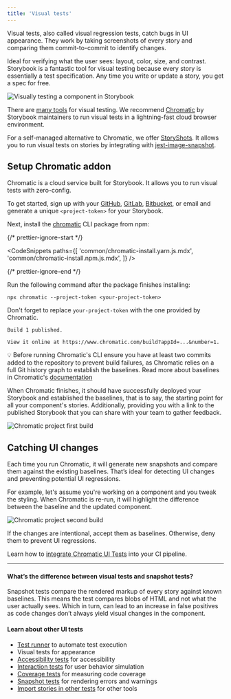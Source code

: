```yaml
---
title: 'Visual tests'
---
```


Visual tests, also called visual regression tests, catch bugs in UI appearance. They work by taking screenshots of every story and comparing them commit-to-commit to identify changes.

Ideal for verifying what the user sees: layout, color, size, and contrast. Storybook is a fantastic tool for visual testing because every story is essentially a test specification. Any time you write or update a story, you get a spec for free.

![Visually testing a component in Storybook](./component-visual-testing.gif)

There are [many tools](https://github.com/mojoaxel/awesome-regression-testing) for visual testing. We recommend [Chromatic](https://www.chromatic.com?utm_source=storybook_website&utm_medium=link&utm_campaign=storybook) by Storybook maintainers to run visual tests in a lightning-fast cloud browser environment.

For a self-managed alternative to Chromatic, we offer [StoryShots](https://github.com/storybookjs/storybook/tree/main/addons/storyshots). It allows you to run visual tests on stories by integrating with [jest-image-snapshot](https://github.com/storybookjs/storybook/tree/main/addons/storyshots/storyshots-puppeteer#imagesnapshots).

## Setup Chromatic addon

Chromatic is a cloud service built for Storybook. It allows you to run visual tests with zero-config.

To get started, sign up with your [GitHub](https://github.com/), [GitLab](https://about.gitlab.com/), [Bitbucket](https://bitbucket.org/), or email and generate a unique `<project-token>` for your Storybook.

Next, install the [chromatic](https://www.npmjs.com/package/chromatic) CLI package from npm:

{/* prettier-ignore-start */}

<CodeSnippets
  paths={[
    'common/chromatic-install.yarn.js.mdx',
    'common/chromatic-install.npm.js.mdx',
  ]}
/>

{/* prettier-ignore-end */}



Run the following command after the package finishes installing:

```shell
npx chromatic --project-token <your-project-token>
```

<div class="aside">
 
 Don't forget to replace `your-project-token` with the one provided by Chromatic.
 
</div>

```shell
Build 1 published.

View it online at https://www.chromatic.com/build?appId=...&number=1.
```

<div class="aside">
💡 Before running Chromatic's CLI ensure you have at least two commits added to the repository to prevent build failures, as Chromatic relies on a full Git history graph to establish the baselines. Read more about baselines in Chromatic's <a href="https://www.chromatic.com/docs/branching-and-baselines?utm_source=storybook_website&utm_medium=link&utm_campaign=storybook"> documentation</a>
</div>

When Chromatic finishes, it should have successfully deployed your Storybook and established the baselines, that is to say, the starting point for all your component's stories. Additionally, providing you with a link to the published Storybook that you can share with your team to gather feedback.

![Chromatic project first build](./chromatic-first-build-optimized.png)

## Catching UI changes

Each time you run Chromatic, it will generate new snapshots and compare them against the existing baselines. That’s ideal for detecting UI changes and preventing potential UI regressions.

For example, let's assume you're working on a component and you tweak the styling. When Chromatic is re-run, it will highlight the difference between the baseline and the updated component.

![Chromatic project second build](./chromatic-second-build-optimized.png)

If the changes are intentional, accept them as baselines. Otherwise, deny them to prevent UI regressions.

Learn how to [integrate Chromatic UI Tests](https://www.chromatic.com/docs/?utm_source=storybook_website&utm_medium=link&utm_campaign=storybook) into your CI pipeline.

---

#### What’s the difference between visual tests and snapshot tests?

Snapshot tests compare the rendered markup of every story against known baselines. This means the test compares blobs of HTML and not what the user actually sees. Which in turn, can lead to an increase in false positives as code changes don’t always yield visual changes in the component.

#### Learn about other UI tests

- [Test runner](./test-runner.md) to automate test execution
- Visual tests for appearance
- [Accessibility tests](./accessibility-testing.md) for accessibility
- [Interaction tests](./interaction-testing.md) for user behavior simulation
- [Coverage tests](./test-coverage.md) for measuring code coverage
- [Snapshot tests](./snapshot-testing.md) for rendering errors and warnings
- [Import stories in other tests](./importing-stories-in-tests.md) for other tools